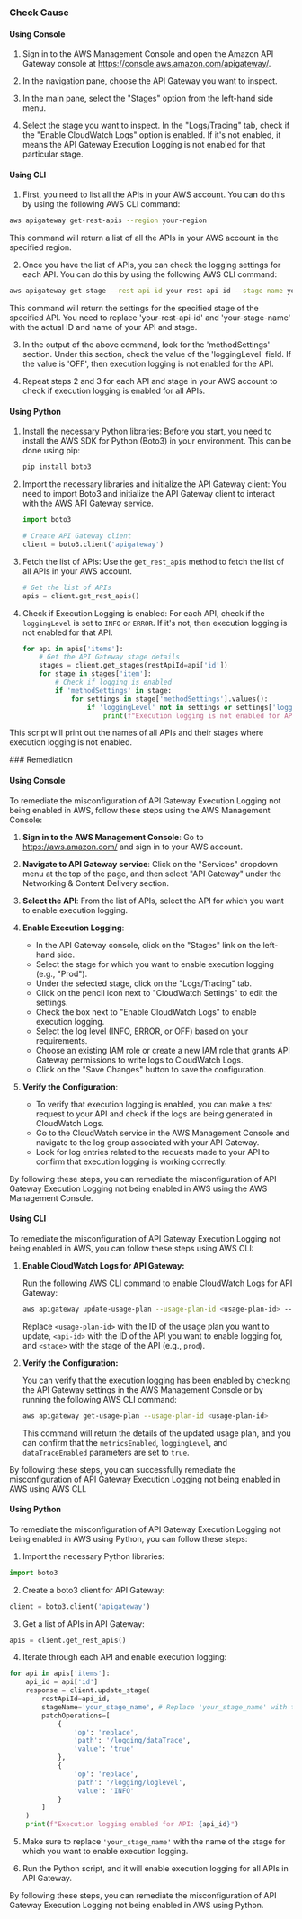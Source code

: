 

<Tabs><Tab title='Cause'>
### Check Cause

#### Using Console

1. Sign in to the AWS Management Console and open the Amazon API Gateway console at https://console.aws.amazon.com/apigateway/.

2. In the navigation pane, choose the API Gateway you want to inspect.

3. In the main pane, select the "Stages" option from the left-hand side menu.

4. Select the stage you want to inspect. In the "Logs/Tracing" tab, check if the "Enable CloudWatch Logs" option is enabled. If it's not enabled, it means the API Gateway Execution Logging is not enabled for that particular stage.

#### Using CLI

1. First, you need to list all the APIs in your AWS account. You can do this by using the following AWS CLI command:

```bash
aws apigateway get-rest-apis --region your-region
```
This command will return a list of all the APIs in your AWS account in the specified region.

2. Once you have the list of APIs, you can check the logging settings for each API. You can do this by using the following AWS CLI command:

```bash
aws apigateway get-stage --rest-api-id your-rest-api-id --stage-name your-stage-name --region your-region
```
This command will return the settings for the specified stage of the specified API. You need to replace 'your-rest-api-id' and 'your-stage-name' with the actual ID and name of your API and stage.

3. In the output of the above command, look for the 'methodSettings' section. Under this section, check the value of the 'loggingLevel' field. If the value is 'OFF', then execution logging is not enabled for the API.

4. Repeat steps 2 and 3 for each API and stage in your AWS account to check if execution logging is enabled for all APIs.

#### Using Python

1. Install the necessary Python libraries: Before you start, you need to install the AWS SDK for Python (Boto3) in your environment. This can be done using pip:

   ```python
   pip install boto3
   ```

2. Import the necessary libraries and initialize the API Gateway client: You need to import Boto3 and initialize the API Gateway client to interact with the AWS API Gateway service.

   ```python
   import boto3

   # Create API Gateway client
   client = boto3.client('apigateway')
   ```

3. Fetch the list of APIs: Use the `get_rest_apis` method to fetch the list of all APIs in your AWS account.

   ```python
   # Get the list of APIs
   apis = client.get_rest_apis()
   ```

4. Check if Execution Logging is enabled: For each API, check if the `loggingLevel` is set to `INFO` or `ERROR`. If it's not, then execution logging is not enabled for that API.

   ```python
   for api in apis['items']:
       # Get the API Gateway stage details
       stages = client.get_stages(restApiId=api['id'])
       for stage in stages['item']:
           # Check if logging is enabled
           if 'methodSettings' in stage:
               for settings in stage['methodSettings'].values():
                   if 'loggingLevel' not in settings or settings['loggingLevel'] not in ['INFO', 'ERROR']:
                       print(f"Execution logging is not enabled for API: {api['name']}, Stage: {stage['stageName']}")
   ```
   
This script will print out the names of all APIs and their stages where execution logging is not enabled.

</Tab>

<Tab title='Remediation'>
### Remediation

#### Using Console

To remediate the misconfiguration of API Gateway Execution Logging not being enabled in AWS, follow these steps using the AWS Management Console:

1. **Sign in to the AWS Management Console**: Go to https://aws.amazon.com/ and sign in to your AWS account.

2. **Navigate to API Gateway service**: Click on the "Services" dropdown menu at the top of the page, and then select "API Gateway" under the Networking & Content Delivery section.

3. **Select the API**: From the list of APIs, select the API for which you want to enable execution logging.

4. **Enable Execution Logging**:
   - In the API Gateway console, click on the "Stages" link on the left-hand side.
   - Select the stage for which you want to enable execution logging (e.g., "Prod").
   - Under the selected stage, click on the "Logs/Tracing" tab.
   - Click on the pencil icon next to "CloudWatch Settings" to edit the settings.
   - Check the box next to "Enable CloudWatch Logs" to enable execution logging.
   - Select the log level (INFO, ERROR, or OFF) based on your requirements.
   - Choose an existing IAM role or create a new IAM role that grants API Gateway permissions to write logs to CloudWatch Logs.
   - Click on the "Save Changes" button to save the configuration.

5. **Verify the Configuration**:
   - To verify that execution logging is enabled, you can make a test request to your API and check if the logs are being generated in CloudWatch Logs.
   - Go to the CloudWatch service in the AWS Management Console and navigate to the log group associated with your API Gateway.
   - Look for log entries related to the requests made to your API to confirm that execution logging is working correctly.

By following these steps, you can remediate the misconfiguration of API Gateway Execution Logging not being enabled in AWS using the AWS Management Console.

#### Using CLI

To remediate the misconfiguration of API Gateway Execution Logging not being enabled in AWS, you can follow these steps using AWS CLI:

1. **Enable CloudWatch Logs for API Gateway:**
   
   Run the following AWS CLI command to enable CloudWatch Logs for API Gateway:
   
   ```bash
   aws apigateway update-usage-plan --usage-plan-id <usage-plan-id> --patch-operations op=replace,path=/apiStages/<api-id>/<stage>,value="{\"metricsEnabled\":true,\"loggingLevel\":\"INFO\",\"dataTraceEnabled\":true}"
   ```
   
   Replace `<usage-plan-id>` with the ID of the usage plan you want to update, `<api-id>` with the ID of the API you want to enable logging for, and `<stage>` with the stage of the API (e.g., `prod`).

2. **Verify the Configuration:**

   You can verify that the execution logging has been enabled by checking the API Gateway settings in the AWS Management Console or by running the following AWS CLI command:
   
   ```bash
   aws apigateway get-usage-plan --usage-plan-id <usage-plan-id>
   ```

   This command will return the details of the updated usage plan, and you can confirm that the `metricsEnabled`, `loggingLevel`, and `dataTraceEnabled` parameters are set to `true`.

By following these steps, you can successfully remediate the misconfiguration of API Gateway Execution Logging not being enabled in AWS using AWS CLI.

#### Using Python

To remediate the misconfiguration of API Gateway Execution Logging not being enabled in AWS using Python, you can follow these steps:

1. Import the necessary Python libraries:
```python
import boto3
```

2. Create a boto3 client for API Gateway:
```python
client = boto3.client('apigateway')
```

3. Get a list of APIs in API Gateway:
```python
apis = client.get_rest_apis()
```

4. Iterate through each API and enable execution logging:
```python
for api in apis['items']:
    api_id = api['id']
    response = client.update_stage(
        restApiId=api_id,
        stageName='your_stage_name', # Replace 'your_stage_name' with the name of your stage
        patchOperations=[
            {
                'op': 'replace',
                'path': '/logging/dataTrace',
                'value': 'true'
            },
            {
                'op': 'replace',
                'path': '/logging/loglevel',
                'value': 'INFO'
            }
        ]
    )
    print(f"Execution logging enabled for API: {api_id}")
```

5. Make sure to replace `'your_stage_name'` with the name of the stage for which you want to enable execution logging.

6. Run the Python script, and it will enable execution logging for all APIs in API Gateway.

By following these steps, you can remediate the misconfiguration of API Gateway Execution Logging not being enabled in AWS using Python.


</Tab>
</Tabs>